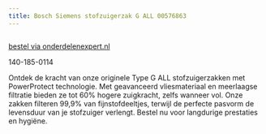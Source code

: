 ```yaml
---
title: Bosch Siemens stofzuigerzak G ALL 00576863
---
```



<Image src={imageProduct} width={imageProduct.width} alt="" />

[bestel via onderdelenexpert.nl](https://www.onderdelenexpert.nl/siemens-bosch-stofzuigerzak-g-all-17003049)

140-185-0114

Ontdek de kracht van onze originele Type G ALL stofzuigerzakken met PowerProtect technologie. Met geavanceerd vliesmateriaal en meerlaagse filtratie bieden ze tot 60% hogere zuigkracht, zelfs wanneer vol. Onze zakken filteren 99,9% van fijnstofdeeltjes, terwijl de perfecte pasvorm de levensduur van je stofzuiger verlengt. Bestel nu voor langdurige prestaties en hygiëne.
